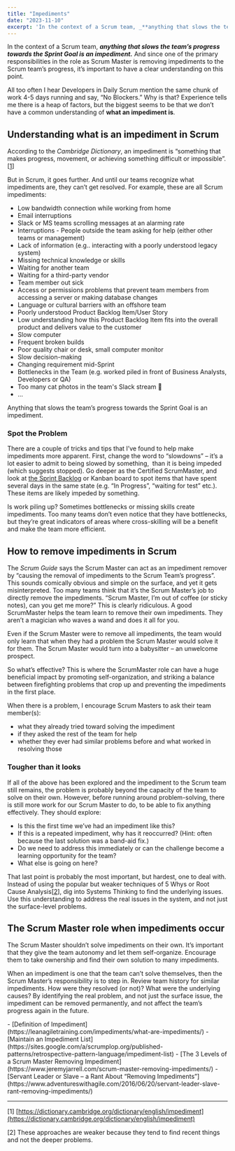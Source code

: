 ```yaml
---
title: "Impediments"
date: "2023-11-10"
excerpt: 'In the context of a Scrum team, _**anything that slows the team’s progress towards'
---
```


In the context of a Scrum team, _**anything that slows the team’s progress towards the Sprint Goal is an impediment.**_ And since one of the primary responsibilities in the role as Scrum Master is removing impediments to the Scrum team’s progress, it’s important to have a clear understanding on this point.

All too often I hear Developers in Daily Scrum mention the same chunk of work 4-5 days running and say, “No Blockers.” Why is that? Experience tells me there is a heap of factors, but the biggest seems to be that we don’t have a common understanding of **what an impediment is**.

## Understanding what is an impediment in Scrum

According to the _Cambridge Dictionary_, an impediment is “something that makes progress, movement, or achieving something difficult or impossible”.\[[1](#footnotes)\]

But in Scrum, it goes further. And until our teams recognize what impediments are, they can’t get resolved. For example, these are all Scrum impediments:

- Low bandwidth connection while working from home
- Email interruptions
- Slack or MS teams scrolling messages at an alarming rate
- Interruptions - People outside the team asking for help (either other teams or management)
- Lack of information (e.g.. interacting with a poorly understood legacy system)
- Missing technical knowledge or skills
- Waiting for another team
- Waiting for a third-party vendor
- Team member out sick
- Access or permissions problems that prevent team members from accessing a server or making database changes
- Language or cultural barriers with an offshore team
- Poorly understood Product Backlog Item/User Story
- Low understanding how this Product Backlog Item fits into the overall product and delivers value to the customer
- Slow computer
- Frequent broken builds
- Poor quality chair or desk, small computer monitor
- Slow decision-making
- Changing requirement mid-Sprint
- Bottlenecks in the Team (e.g. worked piled in front of Business Analysts, Developers or QA)
- Too many cat photos in the team's Slack stream 🙂
- …

Anything that slows the team’s progress towards the Sprint Goal is an impediment.

### Spot the Problem

There are a couple of tricks and tips that I’ve found to help make impediments more apparent. First, change the word to “slowdowns” – it’s a lot easier to admit to being slowed by something,  than it is being impeded (which suggests stopped). Go deeper as the Certified ScrumMaster, and look at [the Sprint Backlog](/blog/the-humble-sprint-backlog) or Kanban board to spot items that have spent several days in the same state (e.g. “In Progress”, “waiting for test” etc.). These items are likely impeded by something.

Is work piling up? Sometimes bottlenecks or missing skills create impediments. Too many teams don’t even notice that they have bottlenecks, but they’re great indicators of areas where cross-skilling will be a benefit and make the team more efficient.

## How to remove impediments in Scrum

The _Scrum Guide_ says the Scrum Master can act as an impediment remover by “causing the removal of impediments to the Scrum Team’s progress”. This sounds comically obvious and simple on the surface, and yet it gets misinterpreted. Too many teams think that it’s the Scrum Master’s job to directly remove the impediments. “Scrum Master, I’m out of coffee (or sticky notes), can you get me more?” This is clearly ridiculous. A good ScrumMaster helps the team learn to remove their own impediments. They aren’t a magician who waves a wand and does it all for you.

Even if the Scrum Master were to remove all impediments, the team would only learn that when they had a problem the Scrum Master would solve it for them. The Scrum Master would turn into a babysitter – an unwelcome prospect.

So what’s effective? This is where the ScrumMaster role can have a huge beneficial impact by promoting self-organization, and striking a balance between firefighting problems that crop up and preventing the impediments in the first place.

When there is a problem, I encourage Scrum Masters to ask their team member(s):

- what they already tried toward solving the impediment
- if they asked the rest of the team for help
- whether they ever had similar problems before and what worked in resolving those

### Tougher than it looks

If all of the above has been explored and the impediment to the Scrum team still remains, the problem is probably beyond the capacity of the team to solve on their own. However, before running around problem-solving, there is still more work for our Scrum Master to do, to be able to fix anything effectively. They should explore:

- Is this the first time we’ve had an impediment like this?
- If this is a repeated impediment, why has it reoccurred? (Hint: often because the last solution was a band-aid fix.)
- Do we need to address this immediately or can the challenge become a learning opportunity for the team?
- What else is going on here?

That last point is probably the most important, but hardest, one to deal with. Instead of using the popular but weaker techniques of 5 Whys or Root Cause Analysis\[[2](#footnotes)\], dig into Systems Thinking to find the underlying issues. Use this understanding to address the real issues in the system, and not just the surface-level problems.

## The Scrum Master role when impediments occur

The Scrum Master shouldn’t solve impediments on their own. It’s important that they give the team autonomy and let them self-organize. Encourage them to take ownership and find their own solution to many impediments.

When an impediment is one that the team can’t solve themselves, then the Scrum Master’s responsibility is to step in. Review team history for similar impediments. How were they resolved (or not)? What were the underlying causes? By identifying the real problem, and not just the surface issue, the impediment can be removed permanently, and not affect the team’s progress again in the future.

<HighlightBox heading="Resource Links" variant="resourceLinks">
- [Definition of Impediment](https://leanagiletraining.com/impediments/what-are-impediments/)
- [Maintain an Impediment List](https://sites.google.com/a/scrumplop.org/published-patterns/retrospective-pattern-language/impediment-list)
- [The 3 Levels of a Scrum Master Removing Impediment](https://www.jeremyjarrell.com/scrum-master-removing-impediments/)
- [Servant Leader or Slave – a Rant About “Removing Impediments”](https://www.adventureswithagile.com/2016/06/20/servant-leader-slave-rant-removing-impediments/)

* * *

\[1\] [https://dictionary.cambridge.org/dictionary/english/impediment](https://dictionary.cambridge.org/dictionary/english/impediment)

\[2\] These approaches are weaker because they tend to find recent things and not the deeper problems.
</HighlightBox>
